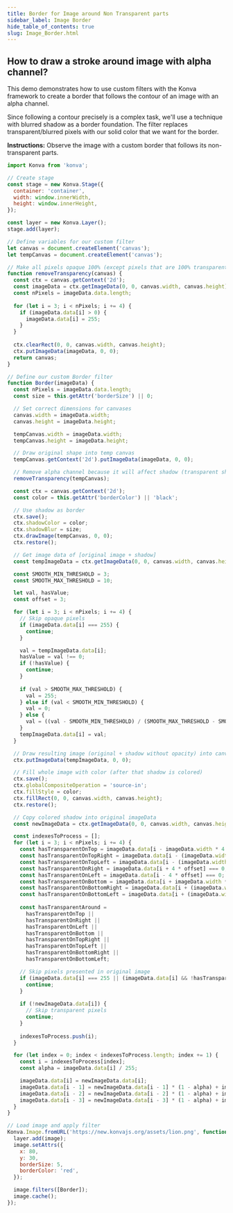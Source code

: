 ```yaml
---
title: Border for Image around Non Transparent parts
sidebar_label: Image Border
hide_table_of_contents: true
slug: Image_Border.html
---
```


## How to draw a stroke around image with alpha channel?

This demo demonstrates how to use custom filters with the Konva framework to create a border that follows the contour of an image with an alpha channel.

Since following a contour precisely is a complex task, we'll use a technique with blurred shadow as a border foundation. The filter replaces transparent/blurred pixels with our solid color that we want for the border.

**Instructions:** Observe the image with a custom border that follows its non-transparent parts.


```js live vanilla
import Konva from 'konva';

// Create stage
const stage = new Konva.Stage({
  container: 'container',
  width: window.innerWidth,
  height: window.innerHeight,
});

const layer = new Konva.Layer();
stage.add(layer);

// Define variables for our custom filter
let canvas = document.createElement('canvas');
let tempCanvas = document.createElement('canvas');

// Make all pixels opaque 100% (except pixels that are 100% transparent)
function removeTransparency(canvas) {
  const ctx = canvas.getContext('2d');
  const imageData = ctx.getImageData(0, 0, canvas.width, canvas.height);
  const nPixels = imageData.data.length;
  
  for (let i = 3; i < nPixels; i += 4) {
    if (imageData.data[i] > 0) {
      imageData.data[i] = 255;
    }
  }
  
  ctx.clearRect(0, 0, canvas.width, canvas.height);
  ctx.putImageData(imageData, 0, 0);
  return canvas;
}

// Define our custom Border filter
function Border(imageData) {
  const nPixels = imageData.data.length;
  const size = this.getAttr('borderSize') || 0;

  // Set correct dimensions for canvases
  canvas.width = imageData.width;
  canvas.height = imageData.height;

  tempCanvas.width = imageData.width;
  tempCanvas.height = imageData.height;

  // Draw original shape into temp canvas
  tempCanvas.getContext('2d').putImageData(imageData, 0, 0);

  // Remove alpha channel because it will affect shadow (transparent shapes have smaller shadow)
  removeTransparency(tempCanvas);

  const ctx = canvas.getContext('2d');
  const color = this.getAttr('borderColor') || 'black';

  // Use shadow as border
  ctx.save();
  ctx.shadowColor = color;
  ctx.shadowBlur = size;
  ctx.drawImage(tempCanvas, 0, 0);
  ctx.restore();

  // Get image data of [original image + shadow]
  const tempImageData = ctx.getImageData(0, 0, canvas.width, canvas.height);

  const SMOOTH_MIN_THRESHOLD = 3;
  const SMOOTH_MAX_THRESHOLD = 10;

  let val, hasValue;
  const offset = 3;

  for (let i = 3; i < nPixels; i += 4) {
    // Skip opaque pixels
    if (imageData.data[i] === 255) {
      continue;
    }

    val = tempImageData.data[i];
    hasValue = val !== 0;
    if (!hasValue) {
      continue;
    }
    
    if (val > SMOOTH_MAX_THRESHOLD) {
      val = 255;
    } else if (val < SMOOTH_MIN_THRESHOLD) {
      val = 0;
    } else {
      val = ((val - SMOOTH_MIN_THRESHOLD) / (SMOOTH_MAX_THRESHOLD - SMOOTH_MIN_THRESHOLD)) * 255;
    }
    tempImageData.data[i] = val;
  }

  // Draw resulting image (original + shadow without opacity) into canvas
  ctx.putImageData(tempImageData, 0, 0);

  // Fill whole image with color (after that shadow is colored)
  ctx.save();
  ctx.globalCompositeOperation = 'source-in';
  ctx.fillStyle = color;
  ctx.fillRect(0, 0, canvas.width, canvas.height);
  ctx.restore();

  // Copy colored shadow into original imageData
  const newImageData = ctx.getImageData(0, 0, canvas.width, canvas.height);

  const indexesToProcess = [];
  for (let i = 3; i < nPixels; i += 4) {
    const hasTransparentOnTop = imageData.data[i - imageData.width * 4 * offset] === 0;
    const hasTransparentOnTopRight = imageData.data[i - (imageData.width * 4 + 4) * offset] === 0;
    const hasTransparentOnTopLeft = imageData.data[i - (imageData.width * 4 - 4) * offset] === 0;
    const hasTransparentOnRight = imageData.data[i + 4 * offset] === 0;
    const hasTransparentOnLeft = imageData.data[i - 4 * offset] === 0;
    const hasTransparentOnBottom = imageData.data[i + imageData.width * 4 * offset] === 0;
    const hasTransparentOnBottomRight = imageData.data[i + (imageData.width * 4 + 4) * offset] === 0;
    const hasTransparentOnBottomLeft = imageData.data[i + (imageData.width * 4 - 4) * offset] === 0;
    
    const hasTransparentAround =
      hasTransparentOnTop ||
      hasTransparentOnRight ||
      hasTransparentOnLeft ||
      hasTransparentOnBottom ||
      hasTransparentOnTopRight ||
      hasTransparentOnTopLeft ||
      hasTransparentOnBottomRight ||
      hasTransparentOnBottomLeft;

    // Skip pixels presented in original image
    if (imageData.data[i] === 255 || (imageData.data[i] && !hasTransparentAround)) {
      continue;
    }
    
    if (!newImageData.data[i]) {
      // Skip transparent pixels
      continue;
    }
    
    indexesToProcess.push(i);
  }

  for (let index = 0; index < indexesToProcess.length; index += 1) {
    const i = indexesToProcess[index];
    const alpha = imageData.data[i] / 255;

    imageData.data[i] = newImageData.data[i];
    imageData.data[i - 1] = newImageData.data[i - 1] * (1 - alpha) + imageData.data[i - 1] * alpha;
    imageData.data[i - 2] = newImageData.data[i - 2] * (1 - alpha) + imageData.data[i - 2] * alpha;
    imageData.data[i - 3] = newImageData.data[i - 3] * (1 - alpha) + imageData.data[i - 3] * alpha;
  }
}

// Load image and apply filter
Konva.Image.fromURL('https://new.konvajs.org/assets/lion.png', function (image) {
  layer.add(image);
  image.setAttrs({
    x: 80,
    y: 30,
    borderSize: 5,
    borderColor: 'red',
  });

  image.filters([Border]);
  image.cache();
});
```
  
